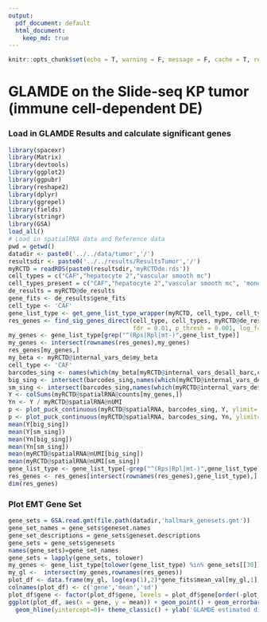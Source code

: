 ```yaml
---
output:  
  pdf_document: default
  html_document:
    keep_md: true
---
```


```r
knitr::opts_chunk$set(echo = T, warning = F, message = F, cache = T, results = 'hide')
```

# GLAMDE on the Slide-seq KP tumor (immune cell-dependent DE)

### Load in GLAMDE Results and calculate significant genes

```r
library(spacexr)
library(Matrix)
library(devtools)
library(ggplot2)
library(ggpubr)
library(reshape2)
library(dplyr)
library(ggrepel)
library(fields)
library(stringr)
library(GSA)
load_all()
# Load in spatialRNA data and Reference data
pwd = getwd()
datadir <- paste0('../../data/tumor','/')
resultsdir <- paste0('../../results/ResultsTumor','/')
myRCTD = readRDS(paste0(resultsdir,'myRCTDde.rds'))
cell_types = c("CAF","hepatocyte 2","vascular smooth mc")
cell_types_present = c("CAF","hepatocyte 2","vascular smooth mc", 'monocyte/DC')
de_results = myRCTD@de_results
gene_fits <- de_results$gene_fits
cell_type <- 'CAF'
gene_list_type <- get_gene_list_type_wrapper(myRCTD, cell_type, cell_types_present)
res_genes <- find_sig_genes_direct(cell_type, cell_types, myRCTD@de_results$gene_fits, gene_list_type,myRCTD@internal_vars_de$X2,
                                   fdr = 0.01, p_thresh = 0.001, log_fc_thresh = 0.4)
my_genes <- gene_list_type[grep("^(Rps|Rpl|mt-)",gene_list_type)]
my_genes <- intersect(rownames(res_genes),my_genes)
res_genes[my_genes,]
my_beta <- myRCTD@internal_vars_de$my_beta
cell_type <- 'CAF'
barcodes_sing <- names(which(my_beta[myRCTD@internal_vars_de$all_barc,cell_type] > 0.999))
big_sing <- intersect(barcodes_sing,names(which(myRCTD@internal_vars_de$X2[,2] > 0.5)))
sm_sing <- intersect(barcodes_sing,names(which(myRCTD@internal_vars_de$X2[,2] < 0.5)))
Y <- colSums(myRCTD@spatialRNA@counts[my_genes,])
Yn <- Y / myRCTD@spatialRNA@nUMI
p <- plot_puck_continuous(myRCTD@spatialRNA, barcodes_sing, Y, ylimit= c(0,100))
p <- plot_puck_continuous(myRCTD@spatialRNA, barcodes_sing, Yn, ylimit= c(0,0.05))
mean(Y[big_sing])
mean(Y[sm_sing])
mean(Yn[big_sing])
mean(Yn[sm_sing])
mean(myRCTD@spatialRNA@nUMI[big_sing])
mean(myRCTD@spatialRNA@nUMI[sm_sing])
gene_list_type <- gene_list_type[-grep("^(Rps|Rpl|mt-)",gene_list_type)]
res_genes <- res_genes[intersect(rownames(res_genes),gene_list_type),]
dim(res_genes)
```

### Plot EMT Gene Set

```r
gene_sets = GSA.read.gmt(file.path(datadir,'hallmark_genesets.gmt'))
gene_set_names = gene_sets$geneset.names
gene_set_descriptions = gene_sets$geneset.descriptions
gene_sets = gene_sets$genesets
names(gene_sets)=gene_set_names
gene_sets = lapply(gene_sets, tolower)
my_genes <- gene_list_type[tolower(gene_list_type) %in% gene_sets[[30]]]
my_gl <-  intersect(my_genes,rownames(res_genes))
plot_df <- data.frame(my_gl, log(exp(1),2)*gene_fits$mean_val[my_gl,1], log(exp(1),2)*gene_fits$I_mat[my_gl,2])
colnames(plot_df) <- c('gene','mean','sd')
plot_df$gene <- factor(plot_df$gene, levels = plot_df$gene[order(-plot_df$mean)])
ggplot(plot_df, aes(x = gene, y = mean)) + geom_point() + geom_errorbar(aes(ymin = mean-1.96*sd,ymax=mean+1.96*sd)) +
  geom_hline(yintercept=0)+ theme_classic() + ylab('GLAMDE estimated differential expression') + xlab('Gene')
```
